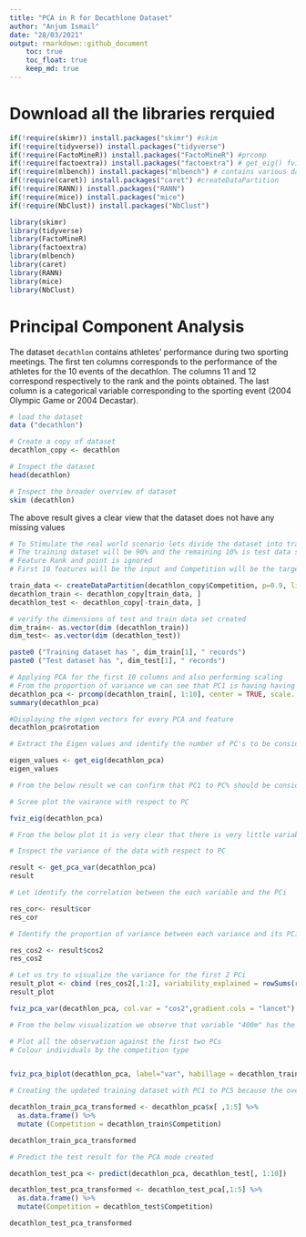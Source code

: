 ```yaml
---
title: "PCA in R for Decathlone Dataset"
author: "Anjum Ismail"
date: "28/03/2021"
output: rmarkdown::github_document
    toc: true
    toc_float: true
    keep_md: true
---
```


# Download all the libraries rerquied

```r
if(!require(skimr)) install.packages("skimr") #skim
if(!require(tidyverse)) install.packages("tidyverse")
if(!require(FactoMineR)) install.packages("FactoMineR") #prcomp
if(!require(factoextra)) install.packages("factoextra") # get_eig() fviz_eig()
if(!require(mlbench)) install.packages("mlbench") # contains various datasets
if(!require(caret)) install.packages("caret") #createDataPartition
if(!require(RANN)) install.packages("RANN")
if(!require(mice)) install.packages("mice")
if(!require(NbClust)) install.packages("NbClust")

library(skimr)
library(tidyverse)
library(FactoMineR)
library(factoextra)
library(mlbench)
library(caret)
library(RANN)
library(mice)
library(NbClust)
```


# Principal Component Analysis

The dataset `decathlon` contains athletes' performance during two sporting meetings. The first ten columns corresponds to the performance of the athletes for the 10 events of the decathlon. The columns 11 and 12 correspond respectively to the rank and the points obtained. The last column is a categorical variable corresponding to the sporting event (2004 Olympic Game or 2004 Decastar).


```r
# load the dataset
data ("decathlon")

# Create a copy of dataset
decathlon_copy <- decathlon

# Inspect the dataset
head(decathlon)

```


```r
# Inspect the broader overview of dataset
skim (decathlon)
```
The above result gives a clear view that the dataset does not have any missing values


```r
# To Stimulate the real world scenario lets divide the dataset into training and test.
# The training dataset will be 90% and the remaining 10% is test data set
# Feature Rank and point is ignored 
# First 10 features will be the input and Competition will be the target feature

train_data <- createDataPartition(decathlon_copy$Competition, p=0.9, list=FALSE)
decathlon_train <- decathlon_copy[train_data, ]
decathlon_test <- decathlon_copy[-train_data, ]

# verify the dimensions of test and train data set created
dim_train<- as.vector(dim (decathlon_train))
dim_test<- as.vector(dim (decathlon_test))

paste0 ("Training dataset has ", dim_train[1], " records")
paste0 ("Test dataset has ", dim_test[1], " records")

```
```r
# Applying PCA for the first 10 columns and also performing scaling
# From the proportion of variance we can see that PC1 is having having the highest variance with respect to data
decathlon_pca <- prcomp(decathlon_train[, 1:10], center = TRUE, scale. = TRUE)
summary(decathlon_pca)

#Displaying the eigen vectors for every PCA and feature
decathlon_pca$rotation

```
```r
# Extract the Eigen values and identify the number of PC's to be considered for 80% of over all variability

eigen_values <- get_eig(decathlon_pca)
eigen_values

# From the below result we can confirm that PC1 to PC% should be considered for 80% variability 
```

```r
# Scree plot the vairance with respect to PC

fviz_eig(decathlon_pca)

# From the below plot it is very clear that there is very little variability after PC5
```



```r
# Inspect the variance of the data with respect to PC

result <- get_pca_var(decathlon_pca)
result

```

```r
# Let identify the correlation between the each variable and the PCi

res_cor<- result$cor
res_cor

```

```r
# Identify the proportion of variance between each variance and its PCi

res_cos2 <- result$cos2
res_cos2
```

```r
# Let us try to visualize the variance for the first 2 PCi
result_plot <- cbind (res_cos2[,1:2], variability_explained = rowSums(res_cos2[,1:2]))
result_plot

fviz_pca_var(decathlon_pca, col.var = "cos2",gradient.cols = "lancet")

# From the below visualization we observe that variable "400m" has the highest variance wrt the PCi

```

```r

# Plot all the observation against the first two PCs
# Colour individuals by the competition type


fviz_pca_biplot(decathlon_pca, label="var", habillage = decathlon_train$Competition, addEllipses = TRUE)

```

```r

# Creating the updated training dataset with PC1 to PC5 because the overall 80% vraibility reflects within PC1 to PC5

decathlon_train_pca_transformed <- decathlon_pca$x[ ,1:5] %>%
  as.data.frame() %>%
  mutate (Competition = decathlon_train$Competition)

decathlon_train_pca_transformed


```


```r

# Predict the test result for the PCA mode created 

decathlon_test_pca <- predict(decathlon_pca, decathlon_test[, 1:10])

decathlon_test_pca_transformed <- decathlon_test_pca[,1:5] %>%
  as.data.frame() %>%
  mutate(Competition = decathlon_test$Competition)

decathlon_test_pca_transformed

```

